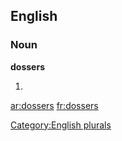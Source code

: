 
==English==

===Noun===
'''dossers'''

# {{plural of|[[dosser]]}}

[[Category:English plurals]]

[[ar:dossers]]
[[fr:dossers]]